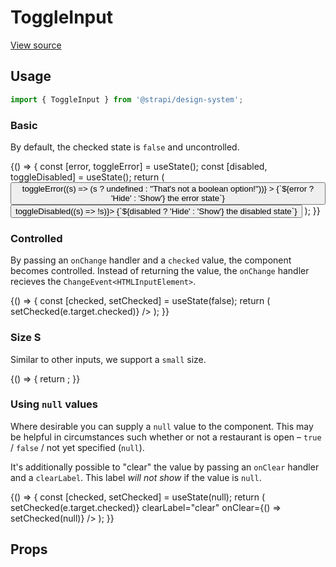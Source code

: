
<Meta title="Design System/Components/ToggleInput" component={ToggleInput} />

# ToggleInput

[View source](https://github.com/strapi/design-system/tree/main/packages/strapi-design-system/src/ToggleInput)

## Usage

```js
import { ToggleInput } from '@strapi/design-system';
```

### Basic

By default, the checked state is `false` and uncontrolled.

<Canvas>
  <Story name="base">
    {() => {
      const [error, toggleError] = useState();
      const [disabled, toggleDisabled] = useState();
      return (
        <Flex direction="column" alignItems="stretch" gap={11}>
          <ToggleInput
            label="Enabled"
            onLabel="True"
            offLabel="False"
            hint="Enable your SSO provider for users"
            disabled={disabled}
            error={error}
          />
          <Flex gap={2} justifyContent="center">
            <Button
              variant="danger-light"
              onClick={() => toggleError((s) => (s ? undefined : "That's not a boolean option!"))}
            >
              {`${error ? 'Hide' : 'Show'} the error state`}
            </Button>
            <Button variant="tertiary" onClick={() => toggleDisabled((s) => !s)}>
              {`${disabled ? 'Hide' : 'Show'} the disabled state`}
            </Button>
          </Flex>
        </Flex>
      );
    }}
  </Story>
</Canvas>

### Controlled

By passing an `onChange` handler and a `checked` value, the component becomes controlled.
Instead of returning the value, the `onChange` handler recieves the `ChangeEvent<HTMLInputElement>`.

<Canvas>
  <Story name="controlled">
    {() => {
      const [checked, setChecked] = useState(false);
      return (
        <ToggleInput
          label="Enabled"
          onLabel="True"
          offLabel="False"
          checked={checked}
          onChange={(e) => setChecked(e.target.checked)}
        />
      );
    }}
  </Story>
</Canvas>

### Size S

Similar to other inputs, we support a `small` size.

<Canvas>
  <Story name="size S">
    {() => {
      return <ToggleInput size="S" label="Enabled" onLabel="True" offLabel="False" />;
    }}
  </Story>
</Canvas>

### Using `null` values

Where desirable you can supply a `null` value to the component. This may be helpful in
circumstances such whether or not a restaurant is open – `true` / `false` / not yet specified (`null`).

It's additionally possible to "clear" the value by passing an `onClear` handler and a `clearLabel`.
This label _will not show_ if the value is `null`.

<Canvas>
  <Story name="nullish">
    {() => {
      const [checked, setChecked] = useState(null);
      return (
        <ToggleInput
          label="Enabled"
          onLabel="True"
          offLabel="False"
          checked={checked}
          onChange={(e) => setChecked(e.target.checked)}
          clearLabel="clear"
          onClear={() => setChecked(null)}
        />
      );
    }}
  </Story>
</Canvas>

## Props

<ArgsTable of={ToggleInput} />
